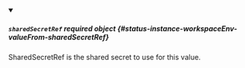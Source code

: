 


<details className="config-field" data-expandable="true" open>
<summary>

##### `sharedSecretRef` <span className="config-field-required" data-required="false">required</span> <span className="config-field-type">object</span> <span className="config-field-default"></span> <span className="config-field-enum"></span> {#status-instance-workspaceEnv-valueFrom-sharedSecretRef}

SharedSecretRef is the shared secret to use for this value.

</summary>

<PartialSharedSecretRefreference />


</details>
